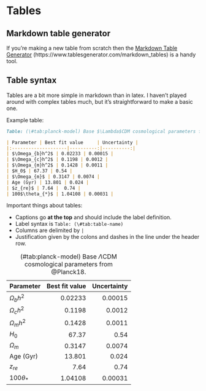 # Tables {#sec:tables}

Markdown table generator {#sec:md-tab-gen}
------

If you're making a new table from scratch then the [Markdown Table Generator] (https://www.tablesgenerator.com/markdown_tables) is a handy tool.

Table syntax {#sec:tab-syntax}
----------------

Tables are a bit more simple in markdown than in latex. I haven't played around with complex tables much, but it's straightforward to make a basic one.

Example table:

```markdown
Table: (\#tab:planck-model) Base $\Lambda$CDM cosmological parameters from @Planck18. 

| Parameter | Best fit value     | Uncertainty |
|:--------------------|----------:|----------:|
| $\Omega_{b}h^2$ | 0.02233 | 0.00015 |
| $\Omega_{c}h^2$ | 0.1198 | 0.0012 |
| $\Omega_{m}h^2$ | 0.1428 | 0.0011 |
| $H_0$ | 67.37 | 0.54 |
| $\Omega_{m}$ | 0.3147 | 0.0074 |
| Age (Gyr) | 13.801 | 0.024 | 
| $z_{re}$ | 7.64 |  0.74 | 
| 100$\theta_{*}$ | 1.04108 | 0.00031 | 
```

Important things about tables:
 
 * Captions go **at the top** and should include the label definition.
 * Label syntax is `Table: (\#tab:table-name)`
 * Columns are delimited by `|`
 * Justification given by the colons and dashes in the line under the header row.
 
 Table: (\#tab:planck-model) Base $\Lambda$CDM cosmological parameters from @Planck18. 

| Parameter | Best fit value     | Uncertainty |
|:--------------------|----------:|----------:|
| $\Omega_{b}h^2$ | 0.02233 | 0.00015 |
| $\Omega_{c}h^2$ | 0.1198 | 0.0012 |
| $\Omega_{m}h^2$ | 0.1428 | 0.0011 |
| $H_0$ | 67.37 | 0.54 |
| $\Omega_{m}$ | 0.3147 | 0.0074 |
| Age (Gyr) | 13.801 | 0.024 | 
| $z_{re}$ | 7.64 |  0.74 | 
| 100$\theta_{*}$ | 1.04108 | 0.00031 | 

